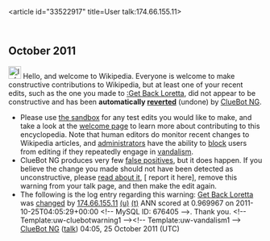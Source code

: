 <article id="33522917" title=User talk:174.66.155.11>
	<talkpage id="33522917" title="User talk:174.66.155.11">


== October 2011 ==
[[Image:Information.svg|left|25px|alt=|link=]] Hello, and welcome to Wikipedia. Everyone is welcome to make constructive contributions to Wikipedia, but at least one of your recent edits, such as the one you made to [[:Get Back Loretta]], did not appear to be constructive and has been '''automatically [[Help:Reverting|reverted]]''' (undone) by [[User:ClueBot NG|ClueBot NG]]. 
* Please use [[Wikipedia:Sandbox|the sandbox]] for any test edits you would like to make, and take a look at the [[Wikipedia:Introduction|welcome page]] to learn more about contributing to this encyclopedia. Note that human editors do monitor recent changes to Wikipedia articles, and [[WP:ADMINS|administrators]] have the ability to [[WP:BLOCK|block]] users from editing if they repeatedly engage in [[WP:vandalism|vandalism]].
* ClueBot NG produces very few [[User:ClueBot NG#Information About False Positives|false positives]], but it does happen. If you believe the change you made should not have been detected as unconstructive, please [[User:ClueBot NG#Information About False Positives|read about it]], [{{User:ClueBot NG/Warnings/FPReport|676405}} report it here], remove this warning from your talk page, and then make the edit again. 
* The following is the log entry regarding this warning: [[Get Back Loretta]] was [http://en.wikipedia.org/w/index.php?title=Get+Back+Loretta&amp;diff=457262208&amp;oldid=447212643 changed] by [[Special:Contributions/174.66.155.11|174.66.155.11]] [[User:174.66.155.11|(u)]] [[User talk:174.66.155.11|(t)]] ANN scored at 0.969967 on 2011-10-25T04:05:29+00:00 &lt;!-- MySQL ID: 676405 --&gt;. Thank you. &lt;!-- Template:uw-cluebotwarning1 --&gt;&lt;!-- Template:uw-vandalism1 --&gt; [[User:ClueBot NG|ClueBot NG]] ([[User talk:ClueBot NG|talk]]) 04:05, 25 October 2011 (UTC)
	</talkpage>
</article>